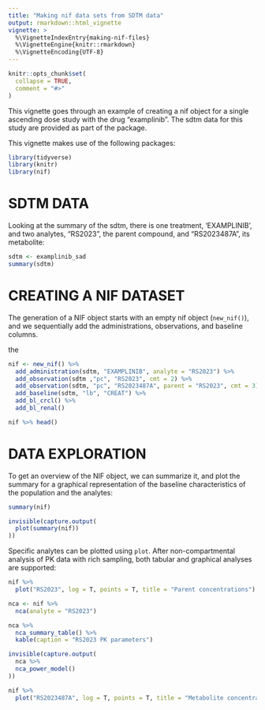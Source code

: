 ```yaml
---
title: "Making nif data sets from SDTM data"
output: rmarkdown::html_vignette
vignette: >
  %\VignetteIndexEntry{making-nif-files}
  %\VignetteEngine{knitr::rmarkdown}
  %\VignetteEncoding{UTF-8}
---
```


```r
knitr::opts_chunk$set(
  collapse = TRUE,
  comment = "#>"
)
```

This vignette goes through an example of creating a nif object for a single
ascending dose study with the drug "examplinib". The sdtm data for this study
are provided as part of the package.

This vignette makes use of the following packages:

```r
library(tidyverse)
library(knitr)
library(nif)
```

# SDTM DATA

Looking at the summary of the sdtm, there is one treatment, 'EXAMPLINIB', and
two analytes, "RS2023", the parent compound, and "RS2023487A", its metabolite:

```r
sdtm <- examplinib_sad
summary(sdtm)
```
# CREATING A NIF DATASET 

The generation of a NIF object starts with an empty nif object (`new_nif()`), 
and we sequentially add the administrations, observations, and baseline columns.

the 

```r
nif <- new_nif() %>% 
  add_administration(sdtm, "EXAMPLINIB", analyte = "RS2023") %>% 
  add_observation(sdtm ,"pc", "RS2023", cmt = 2) %>% 
  add_observation(sdtm, "pc", "RS2023487A", parent = "RS2023", cmt = 3) %>% 
  add_baseline(sdtm, "lb", "CREAT") %>% 
  add_bl_crcl() %>% 
  add_bl_renal()

nif %>% head()
```

# DATA EXPLORATION

To get an overview of the NIF object, we can summarize it, and plot the summary
for a graphical representation of the baseline characteristics of the
population and the analytes:

```r
summary(nif)

invisible(capture.output(
  plot(summary(nif))
))
```

Specific analytes can be plotted using `plot`. After non-compartmental analysis
of PK data with rich sampling, both tabular and graphical analyses are
supported:

```r
nif %>% 
  plot("RS2023", log = T, points = T, title = "Parent concentrations")
```

```r
nca <- nif %>% 
  nca(analyte = "RS2023")

nca %>% 
  nca_summary_table() %>% 
  kable(caption = "RS2023 PK parameters")

invisible(capture.output(
  nca %>% 
  nca_power_model()
))
```

```r
nif %>% 
  plot("RS2023487A", log = T, points = T, title = "Metabolite concentrations")
```

